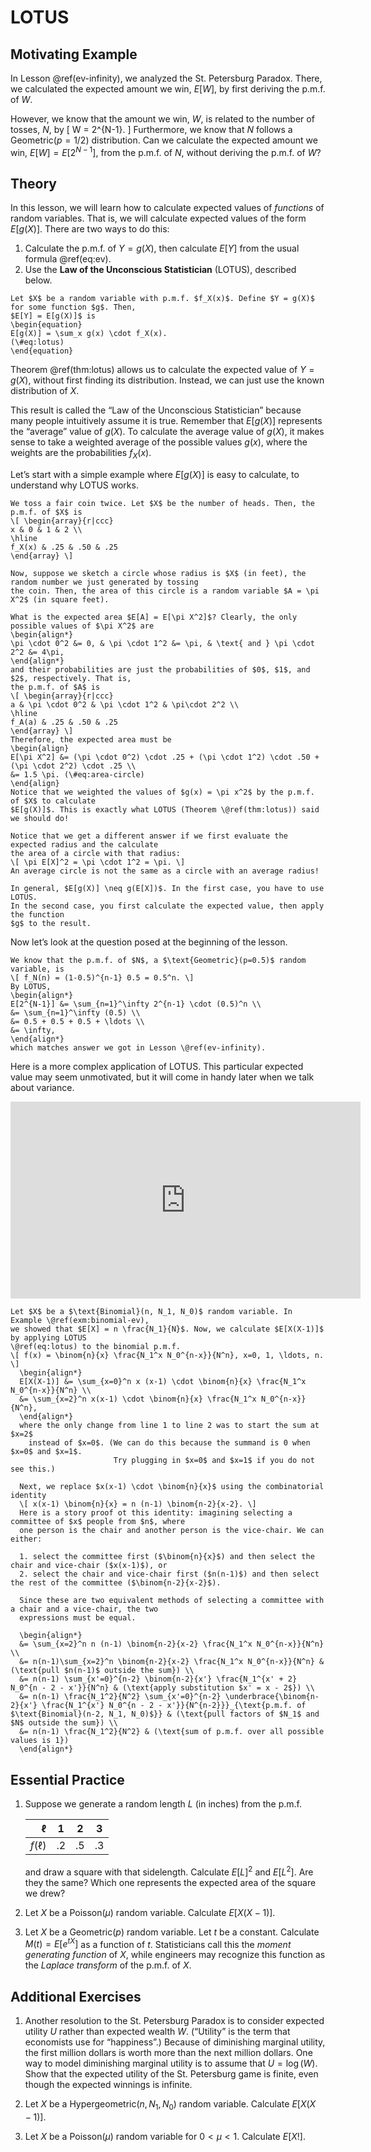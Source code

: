 # LOTUS {#lotus}

## Motivating Example {-}

In Lesson \@ref(ev-infinity), we analyzed the St. Petersburg Paradox. There, we calculated the expected 
amount we win, $E[W]$, by first deriving the p.m.f. of $W$.

However, we know that the amount we win, $W$, is related to the number of tosses, $N$, by
\[ W = 2^{N-1}. \]
Furthermore, we know that $N$ follows a $\text{Geometric}(p=1/2)$ distribution. Can we calculate 
the expected amount we win, $E[W] = E[2^{N-1}]$, from the p.m.f. of $N$, without deriving 
the p.m.f. of $W$?

## Theory {-}

In this lesson, we will learn how to calculate expected values of _functions_ of random variables. 
That is, we will calculate expected values of the form $E[g(X)]$. There are two ways to do this:

1. Calculate the p.m.f. of $Y = g(X)$, then calculate $E[Y]$ from the usual formula \@ref(eq:ev).
2. Use the **Law of the Unconscious Statistician** (LOTUS), described below.

```theorem
Let $X$ be a random variable with p.m.f. $f_X(x)$. Define $Y = g(X)$ for some function $g$. Then, 
$E[Y] = E[g(X)]$ is 
\begin{equation}
E[g(X)] = \sum_x g(x) \cdot f_X(x).
(\#eq:lotus)
\end{equation}
```

Theorem \@ref(thm:lotus) allows us to calculate the expected value of $Y = g(X)$, without first 
finding its distribution. Instead, we can just use the known distribution of $X$. 

This result is called the "Law of the Unconscious Statistician" because many people intuitively 
assume it is true. Remember that $E[g(X)]$ represents the "average" value 
of $g(X)$. To calculate the average value of $g(X)$, it makes sense to take a weighted average of the 
possible values $g(x)$, where the weights are the probabilities $f_X(x)$.

Let's start with a simple example where $E[g(X)]$ is easy to calculate, to understand why LOTUS works.
```example
We toss a fair coin twice. Let $X$ be the number of heads. Then, the p.m.f. of $X$ is
\[ \begin{array}{r|ccc}
x & 0 & 1 & 2 \\
\hline
f_X(x) & .25 & .50 & .25
\end{array} \]

Now, suppose we sketch a circle whose radius is $X$ (in feet), the random number we just generated by tossing 
the coin. Then, the area of this circle is a random variable $A = \pi X^2$ (in square feet). 

What is the expected area $E[A] = E[\pi X^2]$? Clearly, the only possible values of $\pi X^2$ are 
\begin{align*}
\pi \cdot 0^2 &= 0, & \pi \cdot 1^2 &= \pi, & \text{ and } \pi \cdot 2^2 &= 4\pi, 
\end{align*}
and their probabilities are just the probabilities of $0$, $1$, and $2$, respectively. That is, 
the p.m.f. of $A$ is 
\[ \begin{array}{r|ccc}
a & \pi \cdot 0^2 & \pi \cdot 1^2 & \pi\cdot 2^2 \\
\hline
f_A(a) & .25 & .50 & .25
\end{array} \]
Therefore, the expected area must be
\begin{align} 
E[\pi X^2] &= (\pi \cdot 0^2) \cdot .25 + (\pi \cdot 1^2) \cdot .50 + (\pi \cdot 2^2) \cdot .25 \\
&= 1.5 \pi. (\#eq:area-circle)
\end{align}
Notice that we weighted the values of $g(x) = \pi x^2$ by the p.m.f. of $X$ to calculate 
$E[g(X)]$. This is exactly what LOTUS (Theorem \@ref(thm:lotus)) said we should do!

Notice that we get a different answer if we first evaluate the expected radius and the calculate 
the area of a circle with that radius:
\[ \pi E[X]^2 = \pi \cdot 1^2 = \pi. \]
An average circle is not the same as a circle with an average radius!

In general, $E[g(X)] \neq g(E[X])$. In the first case, you have to use LOTUS. 
In the second case, you first calculate the expected value, then apply the function 
$g$ to the result.
```

Now let's look at the question posed at the beginning of the lesson.

```example
We know that the p.m.f. of $N$, a $\text{Geometric}(p=0.5)$ random variable, is 
\[ f_N(n) = (1-0.5)^{n-1} 0.5 = 0.5^n. \]
By LOTUS, 
\begin{align*}
E[2^{N-1}] &= \sum_{n=1}^\infty 2^{n-1} \cdot (0.5)^n \\
&= \sum_{n=1}^\infty (0.5) \\
&= 0.5 + 0.5 + 0.5 + \ldots \\
&= \infty,
\end{align*}
which matches answer we got in Lesson \@ref(ev-infinity).
```

Here is a more complex application of LOTUS. This particular expected value 
may seem unmotivated, but it will come in handy later when we talk about variance.

<iframe width="560" height="315" src="https://www.youtube.com/embed/jxAPRL8iO3k" frameborder="0" allow="accelerometer; autoplay; encrypted-media; gyroscope; picture-in-picture" allowfullscreen></iframe>

```example
Let $X$ be a $\text{Binomial}(n, N_1, N_0)$ random variable. In Example \@ref(exm:binomial-ev), 
we showed that $E[X] = n \frac{N_1}{N}$. Now, we calculate $E[X(X-1)]$ by applying LOTUS 
\@ref(eq:lotus) to the binomial p.m.f. 
\[ f(x) = \binom{n}{x} \frac{N_1^x N_0^{n-x}}{N^n}, x=0, 1, \ldots, n. \]
  \begin{align*}
  E[X(X-1)] &= \sum_{x=0}^n x (x-1) \cdot \binom{n}{x} \frac{N_1^x N_0^{n-x}}{N^n} \\
  &= \sum_{x=2}^n x(x-1) \cdot \binom{n}{x} \frac{N_1^x N_0^{n-x}}{N^n},
  \end{align*}
  where the only change from line 1 to line 2 was to start the sum at $x=2$ 
    instead of $x=0$. (We can do this because the summand is 0 when $x=0$ and $x=1$.
                       Try plugging in $x=0$ and $x=1$ if you do not see this.) 
  
  Next, we replace $x(x-1) \cdot \binom{n}{x}$ using the combinatorial identity 
  \[ x(x-1) \binom{n}{x} = n (n-1) \binom{n-2}{x-2}. \] 
  Here is a story proof ot this identity: imagining selecting a committee of $x$ people from $n$, where 
  one person is the chair and another person is the vice-chair. We can either:
    
  1. select the committee first ($\binom{n}{x}$) and then select the chair and vice-chair ($x(x-1)$), or 
  2. select the chair and vice-chair first ($n(n-1)$) and then select the rest of the committee ($\binom{n-2}{x-2}$).
  
  Since these are two equivalent methods of selecting a committee with a chair and a vice-chair, the two 
  expressions must be equal.
    
  \begin{align*}
  &= \sum_{x=2}^n n (n-1) \binom{n-2}{x-2} \frac{N_1^x N_0^{n-x}}{N^n} \\
  &= n(n-1)\sum_{x=2}^n \binom{n-2}{x-2} \frac{N_1^x N_0^{n-x}}{N^n} & (\text{pull $n(n-1)$ outside the sum}) \\
  &= n(n-1) \sum_{x'=0}^{n-2} \binom{n-2}{x'} \frac{N_1^{x' + 2} N_0^{n - 2 - x'}}{N^n} & (\text{apply substitution $x' = x - 2$}) \\
  &= n(n-1) \frac{N_1^2}{N^2} \sum_{x'=0}^{n-2} \underbrace{\binom{n-2}{x'} \frac{N_1^{x'} N_0^{n - 2 - x'}}{N^{n-2}}}_{\text{p.m.f. of $\text{Binomial}(n-2, N_1, N_0)$}} & (\text{pull factors of $N_1$ and $N$ outside the sum}) \\
  &= n(n-1) \frac{N_1^2}{N^2} & (\text{sum of p.m.f. over all possible values is 1})
  \end{align*}
```

## Essential Practice {-}

1. Suppose we generate a random length $L$ (in inches) from the p.m.f. 

    | $\ell$ | 1 | 2 | 3 |
    |--:|:-:|:-:|:-:|
    |$f(\ell)$|.2| .5| .3

    and draw a square with that sidelength. Calculate $E[L]^2$ and $E[L^2]$. 
    Are they the same? Which one represents the expected area of the square we drew?

2. Let $X$ be a $\text{Poisson}(\mu)$ random variable. Calculate $E[X(X-1)]$.

3. Let $X$ be a $\text{Geometric}(p)$ random variable. Let $t$ be a constant. Calculate 
$M(t) = E[e^{tX}]$ as a function of $t$. Statisticians call this the 
_moment generating function_ of $X$, while engineers may recognize this function as the 
_Laplace transform_ of the p.m.f. of $X$.


## Additional Exercises {-}

1. Another resolution to the St. Petersburg Paradox is to consider expected
utility $U$ rather than expected wealth $W$. ("Utility" is the term that economists use for "happiness".) 
Because of diminishing marginal utility, the first million dollars is worth more than the next million dollars. 
One way to model diminishing marginal utility is to assume that $U = \log(W)$. 
Show that the expected utility of the St. Petersburg game is finite, even though the expected winnings 
is infinite.

2. Let $X$ be a $\text{Hypergeometric}(n, N_1, N_0)$ random variable. Calculate $E[X(X-1)]$.

3. Let $X$ be a $\text{Poisson}(\mu)$ random variable for $0 < \mu < 1$. Calculate $E[X!]$.
